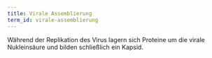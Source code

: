 ```yaml
---
title: Virale Assemblierung
term_id: virale-assemblierung
---
```


Während der Replikation des Virus lagern sich Proteine um die virale Nukleinsäure und bilden schließlich ein Kapsid.
